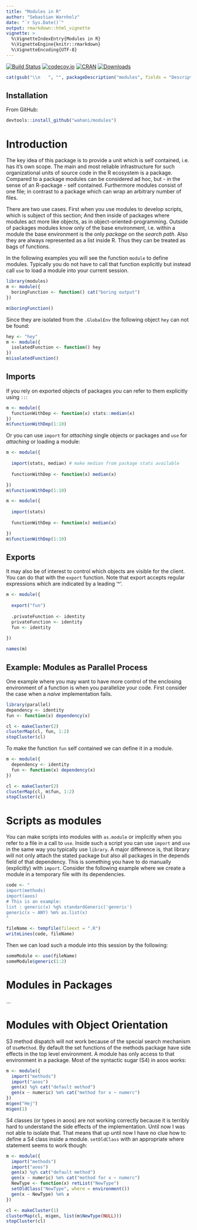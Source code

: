 ```yaml
---
title: "Modules in R"
author: "Sebastian Warnholz"
date: "`r Sys.Date()`"
output: rmarkdown::html_vignette
vignette: >
  %\VignetteIndexEntry{Modules in R}
  %\VignetteEngine{knitr::rmarkdown}
  %\VignetteEncoding{UTF-8}
---
```


[![Build Status](https://travis-ci.org/wahani/modules.png?branch=master)](https://travis-ci.org/wahani/modules)
[![codecov.io](https://codecov.io/github/wahani/modules/coverage.svg?branch=master)](https://codecov.io/github/wahani/modules?branch=master)
[![CRAN](http://www.r-pkg.org/badges/version/modules)](https://cran.r-project.org/package=modules)
[![Downloads](http://cranlogs.r-pkg.org/badges/modules?color=brightgreen)](http://www.r-pkg.org/pkg/modules)

```r
cat(gsub("\\n   ", "", packageDescription("modules", fields = "Description")))
```

## Installation

From GitHub:

```r
devtools::install_github("wahani/modules")
```

# Introduction

The key idea of this package is to provide a unit which is self contained, i.e. 
has it's own scope. The main and most reliable infrastructure for such 
organizational units of source code in the R ecosystem is a package. Compared to
a package modules can be considered ad hoc, but - in the sense of an R-package -
self contained. Furthermore modules consist of one file; in contrast to a
package which can wrap an arbitrary number of files.

There are two use cases. First when you use modules to develop scripts, which is
subject of this section; And then inside of packages where modules act more like
objects, as in object-oriented-programming. Outside of packages modules know
only of the base environment, i.e. within a module the base environment is the
only *package* on the *search path*. Also they are always represented as a list
inside R. Thus they can be treated as bags of functions.

In the following examples you will see the function `module` to define modules.
Typically you do not have to call that function explicitly but instead call
`use` to load a module into your current session.

```r
library(modules)
m <- module({
  boringFunction <- function() cat("boring output")
})

m$boringFunction()
```

Since they are isolated from the `.GlobalEnv` the following object `hey` can not
be found:

```r
hey <- "hey"
m <- module({
  isolatedFunction <- function() hey
})
m$isolatedFunction()
```

## Imports

If you rely on exported objects of packages you can refer to them explicitly
using `::`:

```r
m <- module({
  functionWithDep <- function(x) stats::median(x)
})
m$functionWithDep(1:10)
```

Or you can use `import` for *attaching* single objects or packages and `use` for
*attaching* or loading a module:

```r
m <- module({
 
  import(stats, median) # make median from package stats available
  
  functionWithDep <- function(x) median(x)

})
m$functionWithDep(1:10)
```

```r
m <- module({
  
  import(stats)
  
  functionWithDep <- function(x) median(x)

})
m$functionWithDep(1:10)
```

## Exports

It may also be of interest to control which objects are visible for the client.
You can do that with the `export` function. Note that export accepts regular
expressions which are indicated by a leading '^'.

```r
m <- module({
  
  export("fun")
  
  .privateFunction <- identity
  privateFunction <- identity
  fun <- identity
  
})

names(m)
```

## Example: Modules as Parallel Process

One example where you may want to have more control of the enclosing environment 
of a function is when you parallelize your code. First consider the case when a 
*naive* implementation fails.

```r
library(parallel)
dependency <- identity
fun <- function(x) dependency(x) 

cl <- makeCluster(2)
clusterMap(cl, fun, 1:2)
stopCluster(cl)
```

To make the function `fun` self contained we can define it in a module. 

```r
m <- module({
  dependency <- identity
  fun <- function(x) dependency(x) 
})

cl <- makeCluster(2)
clusterMap(cl, m$fun, 1:2)
stopCluster(cl)
```


# Scripts as modules

You can make scripts into modules with `as.module` or implicitly when you refer
to a file in a call to `use`. Inside such a script you can use `import` and
`use` in the same way you typically use `library`. A major difference is, that
library will not only attach the stated package but also all packages in the 
depends field of that dependency. This is something you have to do manually
(explicitly) with `import`. Consider the following example where we create a
module in a temporary file with its dependencies.

```r
code <- "
import(methods)
import(aoos)
# This is an example:
list : generic(x) %g% standardGeneric('generic')
generic(x ~ ANY) %m% as.list(x)
"

fileName <- tempfile(fileext = ".R")
writeLines(code, fileName)
```

Then we can load such a module into this session by the following:

```r
someModule <- use(fileName)
someModule$generic(1:2)
```


# Modules in Packages

...


# Modules with Object Orientation

S3 method dispatch will not work because of the special search mechanism of
`UseMethod`. By default the set functions of the methods package have side
effects in the top level environment. A module has only access to that
environment in a package. Most of the syntactic sugar (S4) in aoos works:

```r
m <- module({
  import("methods")
  import("aoos")
  gen(x) %g% cat("default method")
  gen(x ~ numeric) %m% cat("method for x ~ numerc")
})
m$gen("Hej")
m$gen(1)
```

S4 classes (or types in aoos) are not working correctly because it is terribly
hard to understand the side effects of the implementation. Until now I was not
able to isolate that. That means that up until now I have no clue how to define
a S4 class inside a module. `setOldClass` with an appropriate where statement
seems to work though:

```r
m <- module({
  import("methods")
  import("aoos")
  gen(x) %g% cat("default method")
  gen(x ~ numeric) %m% cat("method for x ~ numerc")
  NewType <- function(x) retList("NewType")
  setOldClass("NewType", where = environment())
  gen(x ~ NewType) %m% x
})

cl <- makeCluster(1)
clusterMap(cl, m$gen, list(m$NewType(NULL)))
stopCluster(cl)
```
